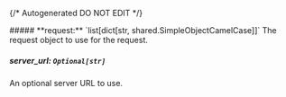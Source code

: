 {/* Autogenerated DO NOT EDIT  */}

<Collapsible>
    ##### **request:** `list[dict[str, shared.SimpleObjectCamelCase]]`
    The request object to use for the request.
    <Collapsible.Break/>
    <SimpleObjectCamelCase/>
</Collapsible>

##### **server_url:** `Optional[str]`
An optional server URL to use.

